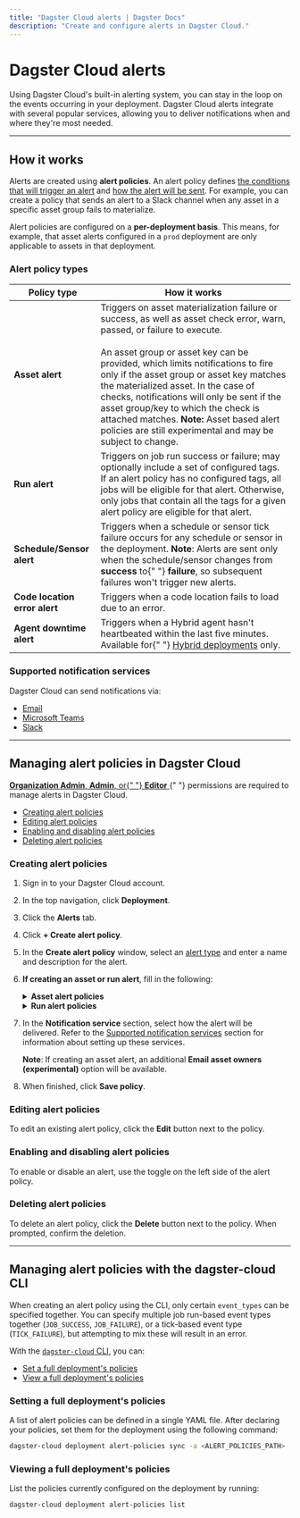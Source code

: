 ```yaml
---
title: "Dagster Cloud alerts | Dagster Docs"
description: "Create and configure alerts in Dagster Cloud."
---
```


# Dagster Cloud alerts

<ApplicableDagsterProduct />

Using Dagster Cloud's built-in alerting system, you can stay in the loop on the events occurring in your deployment. Dagster Cloud alerts integrate with several popular services, allowing you to deliver notifications when and where they're most needed.

---

## How it works

Alerts are created using **alert policies**. An alert policy defines [the conditions that will trigger an alert](#alert-policy-types) and [how the alert will be sent](#supported-notification-services). For example, you can create a policy that sends an alert to a Slack channel when any asset in a specific asset group fails to materialize.

Alert policies are configured on a **per-deployment basis**. This means, for example, that asset alerts configured in a `prod` deployment are only applicable to assets in that deployment.

### Alert policy types

<table
  className="table"
  style={{
    width: "100%",
  }}
>
  <thead>
    <tr>
      <th
        style={{
          width: "25%",
        }}
      >
        Policy type
      </th>
      <th>How it works</th>
    </tr>
  </thead>
  <tbody>
    <tr>
      <td>
        <strong>Asset alert</strong>
      </td>
      <td>
        Triggers on asset materialization failure or success, as well as asset
        check error, warn, passed, or failure to execute.
        <br />
        <br />
        An asset group or asset key can be provided, which limits notifications to
        fire only if the asset group or asset key matches the materialized asset.
        In the case of checks, notifications will only be sent if the asset group/key
        to which the check is attached matches. <strong>Note:</strong> Asset based
        alert policies are still experimental and may be subject to change.
      </td>
    </tr>
    <tr>
      <td>
        <strong>Run alert</strong>
      </td>
      <td>
        Triggers on job run success or failure; may optionally include a set of
        configured tags. If an alert policy has no configured tags, all jobs
        will be eligible for that alert. Otherwise, only jobs that contain all
        the tags for a given alert policy are eligible for that alert.
      </td>
    </tr>
    <tr>
      <td>
        <strong>Schedule/Sensor alert</strong>
      </td>
      <td>
        Triggers when a schedule or sensor tick failure occurs for any schedule
        or sensor in the deployment. <strong>Note</strong>: Alerts are sent only
        when the schedule/sensor changes from <strong>success</strong> to{" "}
        <strong>failure</strong>, so subsequent failures won't trigger new
        alerts.
      </td>
    </tr>
    <tr>
      <td>
        <strong>Code location error alert</strong>
      </td>
      <td>Triggers when a code location fails to load due to an error.</td>
    </tr>
    <tr>
      <td>
        <strong>Agent downtime alert</strong>
      </td>
      <td>
        Triggers when a Hybrid agent hasn't heartbeated within the last five
        minutes. Available for{" "}
        <a href="/dagster-cloud/deployment/hybrid">Hybrid deployments</a> only.
      </td>
    </tr>
  </tbody>
</table>

### Supported notification services

Dagster Cloud can send notifications via:

- [Email](/dagster-cloud/managing-deployments/alerts/email)
- [Microsoft Teams](/dagster-cloud/managing-deployments/alerts/microsoft-teams)
- [Slack](/dagster-cloud/managing-deployments/alerts/slack)

---

## Managing alert policies in Dagster Cloud

<Note>
  <a href="/dagster-cloud/account/managing-users">
    <strong>Organization Admin</strong>, <strong>Admin</strong>, or{" "}
    <strong>Editor</strong>
  </a>{" "}
  permissions are required to manage alerts in Dagster Cloud.
</Note>

- [Creating alert policies](#creating-alert-policies)
- [Editing alert policies](#editing-alert-policies)
- [Enabling and disabling alert policies](#enabling-and-disabling-alert-policies)
- [Deleting alert policies](#deleting-alert-policies)

### Creating alert policies

1. Sign in to your Dagster Cloud account.

2. In the top navigation, click **Deployment**.

3. Click the **Alerts** tab.

4. Click **+ Create alert policy**.

5. In the **Create alert policy** window, select an [alert type](#alert-policy-types) and enter a name and description for the alert.

6. **If creating an asset or run alert**, fill in the following:

   <details>
     <summary>
       <strong>Asset alert policies</strong>
     </summary>
     <ul>
       <li>
         <strong>Target</strong> - Select the assets that the alert targets:
         <ul>
           <li>
             <strong>All assets</strong> - All assets in the deployment
           </li>
           <li>
             <strong>Group</strong> - All assets in a specific asset group in
             the deployment
           </li>
           <li>
             <strong>Asset key</strong> - A specific asset key in the deployment
           </li>
         </ul>
       </li>
       <li>
         <strong>Events</strong> - Select the event(s) that should trigger the
         alert. For example: asset materialization failure, asset check passed.
       </li>
     </ul>
   </details>

   <details>
     <summary>
       <strong>Run alert policies</strong>
     </summary>
     <ul>
       <li>
         <strong>Tags</strong> - Add tag(s) for the alert policy. Jobs with
         these tags will trigger the alert. For example:{" "}
         <code>level:critical</code> or <code>team:sales</code>
       </li>
       <li>
         <strong>Events</strong> - Select whether the alert should trigger on
         job success, failure, or both
       </li>
     </ul>
   </details>

7. In the **Notification service** section, select how the alert will be delivered. Refer to the [Supported notification services](#supported-notification-services) section for information about setting up these services.

   **Note**: If creating an asset alert, an additional **Email asset owners (experimental)** option will be available.

8. When finished, click **Save policy**.

### Editing alert policies

To edit an existing alert policy, click the **Edit** button next to the policy.

### Enabling and disabling alert policies

To enable or disable an alert, use the toggle on the left side of the alert policy.

### Deleting alert policies

To delete an alert policy, click the **Delete** button next to the policy. When prompted, confirm the deletion.

---

## Managing alert policies with the dagster-cloud CLI

When creating an alert policy using the CLI, only certain `event_types` can be specified together. You can specify multiple job run-based event types together (`JOB_SUCCESS`, `JOB_FAILURE`), or a tick-based event type (`TICK_FAILURE`), but attempting to mix these will result in an error.

With the [`dagster-cloud` CLI](/dagster-cloud/managing-deployments/dagster-cloud-cli), you can:

- [Set a full deployment's policies](#setting-a-full-deployments-policies)
- [View a full deployment's policies](#viewing-a-full-deployments-policies)

### Setting a full deployment's policies

A list of alert policies can be defined in a single YAML file. After declaring your policies, set them for the deployment using the following command:

```bash
dagster-cloud deployment alert-policies sync -a <ALERT_POLICIES_PATH>
```

### Viewing a full deployment's policies

List the policies currently configured on the deployment by running:

```bash
dagster-cloud deployment alert-policies list
```
